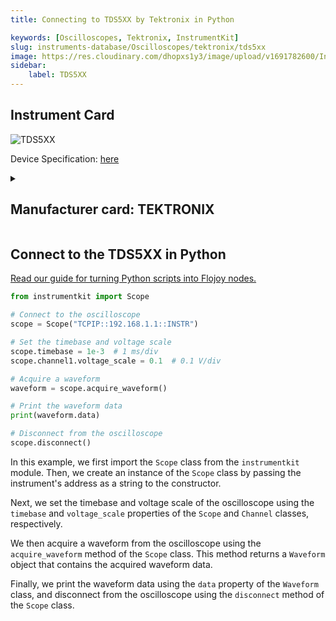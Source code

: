 ```yaml
---
title: Connecting to TDS5XX by Tektronix in Python

keywords: [Oscilloscopes, Tektronix, InstrumentKit] 
slug: instruments-database/Oscilloscopes/tektronix/tds5xx 
image: https://res.cloudinary.com/dhopxs1y3/image/upload/v1691782600/Instruments/Oscilloscopes/TDS5XX/TDS5XX.jpg
sidebar:
    label: TDS5XX 
---
```



## Instrument Card



![TDS5XX](https://res.cloudinary.com/dhopxs1y3/image/upload/v1691782600/Instruments/Oscilloscopes/TDS5XX/TDS5XX.jpg)

Device Specification: [here](/instruments-database/all-instruments)

<details style={{ marginTop: "15px"}}>
<summary><h2 style={{display:'inline'}}>Manufacturer card: TEKTRONIX</h2></summary>

![TEKTRONIX](https://res.cloudinary.com/dhopxs1y3/image/upload/v1692806108/Instruments/Vendor%20Logos/Tektronix.png)

Tektronix, Inc., historically widely known as Tek, is an American company best known for manufacturing test and measurement devices such as [oscilloscopes](https://en.wikipedia.org/wiki/Oscilloscope), [logic analyzers](https://en.wikipedia.org/wiki/Logic_analyzer), and video and mobile test protocol equipment.

- Headquarters: USA
- Yearly Revenue (millions, USD): 5800
- Vendor Website: [here](https://www.tek.com/en)

</details>


<FeaturedInstrumentVideo category="OSCILLOSCOPES" />

## Connect to the TDS5XX in Python

[Read our guide for turning Python scripts into Flojoy nodes.](https://docs.flojoy.ai/contribution/blocks/custom-flojoy-block/)



<Tabs>
<TabItem value="Flojoy" label="Flojoy" className="flojoy-instrument-tabs">

<SectionsCard category="OSCILLOSCOPES" manufacturer="Tektronix"></SectionsCard>

</TabItem>
<TabItem value="InstrumentKit" label="InstrumentKit">


```python
from instrumentkit import Scope

# Connect to the oscilloscope
scope = Scope("TCPIP::192.168.1.1::INSTR")

# Set the timebase and voltage scale
scope.timebase = 1e-3  # 1 ms/div
scope.channel1.voltage_scale = 0.1  # 0.1 V/div

# Acquire a waveform
waveform = scope.acquire_waveform()

# Print the waveform data
print(waveform.data)

# Disconnect from the oscilloscope
scope.disconnect()
```

In this example, we first import the `Scope` class from the `instrumentkit` module. Then, we create an instance of the `Scope` class by passing the instrument's address as a string to the constructor.

Next, we set the timebase and voltage scale of the oscilloscope using the `timebase` and `voltage_scale` properties of the `Scope` and `Channel` classes, respectively.

We then acquire a waveform from the oscilloscope using the `acquire_waveform` method of the `Scope` class. This method returns a `Waveform` object that contains the acquired waveform data.

Finally, we print the waveform data using the `data` property of the `Waveform` class, and disconnect from the oscilloscope using the `disconnect` method of the `Scope` class.

</TabItem>
</Tabs>